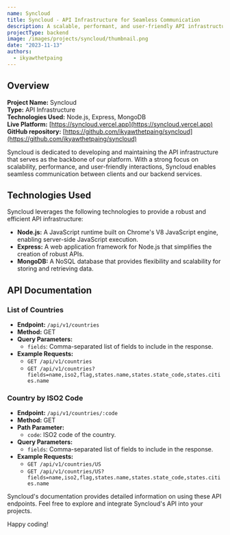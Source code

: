 ```yaml
---
name: Syncloud
title: Syncloud - API Infrastructure for Seamless Communication
description: A scalable, performant, and user-friendly API infrastructure
projectType: backend
image: /images/projects/syncloud/thumbnail.png
date: "2023-11-13"
authors:
  - ikyawthetpaing
---
```


## Overview

**Project Name:** Syncloud  
**Type:** API Infrastructure  
**Technologies Used:** Node.js, Express, MongoDB  
**Live Platform:** [https://syncloud.vercel.app](https://syncloud.vercel.app)  
**GitHub repository:** [https://github.com/ikyawthetpaing/syncloud](https://github.com/ikyawthetpaing/syncloud)

Syncloud is dedicated to developing and maintaining the API infrastructure that serves as the backbone of our platform. With a strong focus on scalability, performance, and user-friendly interactions, Syncloud enables seamless communication between clients and our backend services.

## Technologies Used

Syncloud leverages the following technologies to provide a robust and efficient API infrastructure:

- **Node.js:** A JavaScript runtime built on Chrome's V8 JavaScript engine, enabling server-side JavaScript execution.
- **Express:** A web application framework for Node.js that simplifies the creation of robust APIs.
- **MongoDB:** A NoSQL database that provides flexibility and scalability for storing and retrieving data.

## API Documentation

### List of Countries

- **Endpoint:** `/api/v1/countries`
- **Method:** GET
- **Query Parameters:**
  - `fields`: Comma-separated list of fields to include in the response.
- **Example Requests:**
  - `GET /api/v1/countries`
  - `GET /api/v1/countries?fields=name,iso2,flag,states.name,states.state_code,states.cities.name`

### Country by ISO2 Code

- **Endpoint:** `/api/v1/countries/:code`
- **Method:** GET
- **Path Parameter:**
  - `code`: ISO2 code of the country.
- **Query Parameters:**
  - `fields`: Comma-separated list of fields to include in the response.
- **Example Requests:**
  - `GET /api/v1/countries/US`
  - `GET /api/v1/countries/US?fields=name,iso2,flag,states.name,states.state_code,states.cities.name`

Syncloud's documentation provides detailed information on using these API endpoints. Feel free to explore and integrate Syncloud's API into your projects.

Happy coding!
